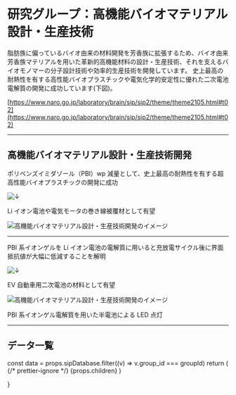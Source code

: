 


# 研究グループ：高機能バイオマテリアル設計・生産技術

脂肪族に偏っているバイオ由来の材料開発を芳香族に拡張するため、バイオ由来芳香族マテリアルを用いた革新的高機能材料の設計・生産技術、それを支えるバイオモノマーの分子設計技術や効率的生産技術を開発しています。 史上最高の耐熱性を有する高性能バイオプラスチックや電気化学的安定性に優れた二次電池電解質の開発に成功しています(下図)。

[https://www.naro.go.jp/laboratory/brain/sip/sip2/theme/theme2105.html#t02](https://www.naro.go.jp/laboratory/brain/sip/sip2/theme/theme2105.html#t02)

---

## 高機能バイオマテリアル設計・生産技術開発

ポリベンズイミダゾール（PBI）wp 減量として、史上最高の耐熱性を有する超高性能バイオプラスチックの開発に成功

<Image src="/arrowGroup.png" alt="↓" width={20} height={20} priority />

Li イオン電池や電気モータの巻き線被覆材として有望

<Image
  src="/group3B_01.png"
  alt="高機能バイオマテリアル設計・生産技術開発のイメージ"
  width={540}
  height={241}
  priority
/>

---

PBI 系イオンゲルを Li イオン電池の電解質に用いると充放電サイクル後に界面抵抗値が大幅に低減することを解明

<Image src="/arrowGroup.png" alt="↓" width={20} height={20} priority />

EV 自動車用二次電池の材料として有望

<Image
  src="/group3B_02.png"
  alt="高機能バイオマテリアル設計・生産技術開発のイメージ"
  width={540}
  height={359}
  priority
/>

PBI 系イオンゲル電解質を用いた半電池による LED 点灯

---

## データ一覧

  const data = props.sipDatabase.filter((v) => v.group_id === groupId)
  return (
    <Layout title={title}>
      {/* prettier-ignore */}
      <LowerPageLayout>
        <Breadcrumbs title={title} childTitle={childTitle} />
        <MdxLayout>
          {props.children}
          <GroupDetailList list={data} />
          <BackToDataLink />
        </MdxLayout>
      </LowerPageLayout>
    </Layout>
  )


}

